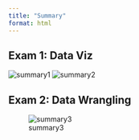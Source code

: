 ```yaml
---
title: "Summary"
format: html
---
```

## Exam 1: Data Viz {.unnumbered}
![summary1](Data Visualization Basics-1.png)
![summary2](Data-Visualization-Basics-2.png)

## Exam 2: Data Wrangling {.unnumbered}
![summary3](wrangling_summary-1.png)
